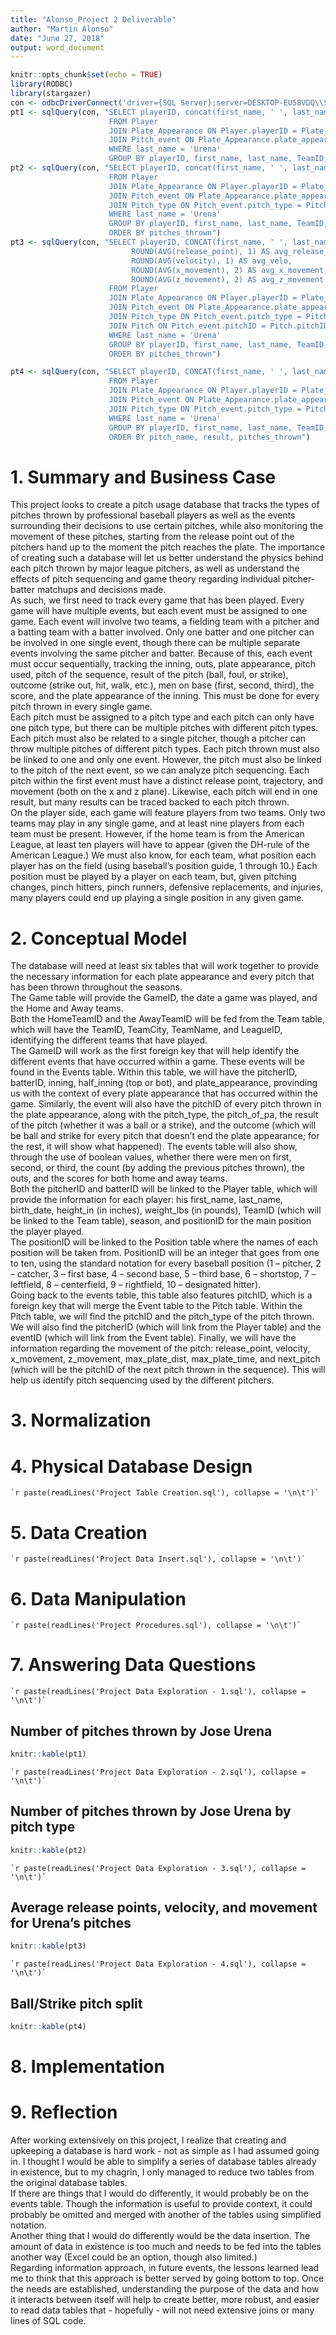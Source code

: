 ```yaml
---
title: "Alonso_Project 2 Deliverable"
author: "Martin Alonso"
date: "June 27, 2018"
output: word_document
---
```


```r
knitr::opts_chunk$set(echo = TRUE)
library(RODBC)
library(stargazer)
con <- odbcDriverConnect('driver={SQL Server};server=DESKTOP-EU58VDQ\\SQLEXPRESS;database=IST659_Project;trusted_connection=true')
pt1 <- sqlQuery(con, "SELECT playerID, concat(first_name, ' ', last_name) as player_name, TeamID, inning, COUNT(pitch_of_pa) as pitches_thrown
                      FROM Player
                      JOIN Plate_Appearance ON Player.playerID = Plate_Appearance.pitcherID
                      JOIN Pitch_event ON Plate_Appearance.plate_appearance_id = Pitch_event.plate_appearance_id
                      WHERE last_name = 'Urena'
                      GROUP BY playerID, first_name, last_name, TeamID, inning")
pt2 <- sqlQuery(con, "SELECT playerID, concat(first_name, ' ', last_name) as player_name, TeamID, inning, Pitch_name, COUNT(pitch_of_pa) as pitches_thrown
                      FROM Player
                      JOIN Plate_Appearance ON Player.playerID = Plate_Appearance.pitcherID
                      JOIN Pitch_event ON Plate_Appearance.plate_appearance_id = Pitch_event.plate_appearance_id
                      JOIN Pitch_type ON Pitch_event.pitch_type = Pitch_type.Pitch_type
                      WHERE last_name = 'Urena'
                      GROUP BY playerID, first_name, last_name, TeamID, inning, Pitch_name
                      ORDER BY pitches_thrown")
pt3 <- sqlQuery(con, "SELECT playerID, CONCAT(first_name, ' ', last_name) AS player_name, TeamID, inning, Pitch_name, COUNT(pitch_of_pa) AS pitches_thrown,
                      	   ROUND(AVG(release_point), 1) AS avg_release_point, 
                      	   ROUND(AVG(velocity), 1) AS avg_velo, 
                      	   ROUND(AVG(x_movement), 2) AS avg_x_movement, 
                      	   ROUND(AVG(z_movement), 2) AS avg_z_movement
                      FROM Player
                      JOIN Plate_Appearance ON Player.playerID = Plate_Appearance.pitcherID
                      JOIN Pitch_event ON Plate_Appearance.plate_appearance_id = Pitch_event.plate_appearance_id
                      JOIN Pitch_type ON Pitch_event.pitch_type = Pitch_type.Pitch_type
                      JOIN Pitch ON Pitch_event.pitchID = Pitch.pitchID
                      WHERE last_name = 'Urena'
                      GROUP BY playerID, first_name, last_name, TeamID, inning, Pitch_name
                      ORDER BY pitches_thrown")

pt4 <- sqlQuery(con, "SELECT playerID, CONCAT(first_name, ' ', last_name) AS player_name, TeamID, inning, Pitch_name, result, COUNT(pitch_of_pa) AS pitches_thrown
                      FROM Player
                      JOIN Plate_Appearance ON Player.playerID = Plate_Appearance.pitcherID
                      JOIN Pitch_event ON Plate_Appearance.plate_appearance_id = Pitch_event.plate_appearance_id
                      JOIN Pitch_type ON Pitch_event.pitch_type = Pitch_type.Pitch_type
                      WHERE last_name = 'Urena'
                      GROUP BY playerID, first_name, last_name, TeamID, inning, Pitch_name, result
                      ORDER BY pitch_name, result, pitches_thrown")
```
# 1. Summary and Business Case
This project looks to create a pitch usage database that tracks the types of pitches thrown by professional baseball players as well as the events surrounding their decisions to use certain pitches, while also monitoring the movement of these pitches, starting from the release point out of the pitchers hand up to the moment the pitch reaches the plate. The importance of creating such a database will let us better understand the physics behind each pitch thrown by major league pitchers, as well as understand the effects of pitch sequencing and game theory regarding individual pitcher-batter matchups and decisions made.  
As such, we first need to track every game that has been played. Every game will have multiple events, but each event must be assigned to one game. Each event will involve two teams, a fielding team with a pitcher and a batting team with a batter involved. Only one batter and one pitcher can be involved in one single event, though there can be multiple separate events involving the same pitcher and batter. Because of this, each event must occur sequentially, tracking the inning, outs, plate appearance, pitch used, pitch of the sequence, result of the pitch (ball, foul, or strike), outcome (strike out, hit, walk, etc.), men on base (first, second, third), the score, and the plate appearance of the inning. This must be done for every pitch thrown in every single game.  
Each pitch must be assigned to a pitch type and each pitch can only have one pitch type, but there can be multiple pitches with different pitch types. Each pitch must also be related to a single pitcher, though a pitcher can throw multiple pitches of different pitch types. Each pitch thrown must also be linked to one and only one event. However, the pitch must also be linked to the pitch of the next event, so we can analyze pitch sequencing. Each pitch within the first event must have a distinct release point, trajectory, and movement (both on the x and z plane). Likewise, each pitch will end in one result, but many results can be traced backed to each pitch thrown.   
On the player side, each game will feature players from two teams. Only two teams may play in any single game, and at least nine players from each team must be present. However, if the home team is from the American League, at least ten players will have to appear (given the DH-rule of the American League.) We must also know, for each team, what position each player has on the field (using baseball’s position guide, 1 through 10.) Each position must be played by a player on each team, but, given pitching changes, pinch hitters, pinch runners, defensive replacements, and injuries, many players could end up playing a single position in any given game.  
  
  
# 2. Conceptual Model
The database will need at least six tables that will work together to provide the necessary information for each plate appearance and every pitch that has been thrown throughout the seasons.  
The Game table will provide the GameID, the date a game was played, and the Home and Away teams.   
Both the HomeTeamID and the AwayTeamID will be fed from the Team table, which will have the TeamID, TeamCity, TeamName, and LeagueID, identifying the different teams that have played.  
The GameID will work as the first foreign key that will help identify the different events that have occurred within a game. These events will be found in the Events table. Within this table, we will have the pitcherID, batterID, inning, half_inning (top or bot), and plate_appearance, provinding us with the context of every plate appearance that has occurred within the game. Similarly, the event will also have the pitchID of every pitch thrown in the plate appearance, along with the pitch_type, the pitch_of_pa, the result of the pitch (whether it was a ball or a strike), and the outcome (which will be ball and strike for every pitch that doesn’t end the plate appearance; for the rest, it will show what happened). The events table will also show, through the use of boolean values, whether there were men on first, second, or third, the count (by adding the previous pitches thrown), the outs, and the scores for both home and away teams.  
Both the pitcherID and batterID will be linked to the Player table, which will provide the information for each player: his first_name, last_name, birth_date, height_in (in inches), weight_lbs (in pounds), TeamID (which will be linked to the Team table), season, and positionID for the main position the player played.  
The positionID will be linked to the Position table where the names of each position will be taken from. PositionID will be an integer that goes from one to ten, using the standard notation for every baseball position (1 – pitcher, 2 – catcher, 3 – first base, 4 – second base, 5 – third base, 6 – shortstop, 7 – leftfield, 8 – centerfield, 9 – rightfield, 10 – designated hitter).  
Going back to the events table, this table also features pitchID, which is a foreign key that will merge the Event table to the Pitch table. Within the Pitch table, we will find the pitchID and the pitch_type of the pitch thrown. We will also find the pitcherID (which will link from the Player table) and the eventID (which will link from the Event table). Finally, we will have the information regarding the movement of the pitch: release_point, velocity, x_movement, z_movement, max_plate_dist, max_plate_time, and next_pitch (which will be the pitchID of the next pitch thrown in the sequence). This will help us identify pitch sequencing used by the different pitchers.  
  
  
# 3. Normalization


# 4. Physical Database Design

```
`r paste(readLines('Project Table Creation.sql'), collapse = '\n\t')`
```

# 5. Data Creation

```
`r paste(readLines('Project Data Insert.sql'), collapse = '\n\t')`
```

# 6. Data Manipulation

```
`r paste(readLines('Project Procedures.sql'), collapse = '\n\t')`
```

# 7. Answering Data Questions

```
`r paste(readLines('Project Data Exploration - 1.sql'), collapse = '\n\t')`
```  
  
## Number of pitches thrown by Jose Urena
```r
knitr::kable(pt1)
```  
  
```
`r paste(readLines('Project Data Exploration - 2.sql'), collapse = '\n\t')`
```  
  
## Number of pitches thrown by Jose Urena by pitch type
```r
knitr::kable(pt2)
```    
  
```
`r paste(readLines('Project Data Exploration - 3.sql'), collapse = '\n\t')`
```  
  
## Average release points, velocity, and movement for Urena's pitches
```r
knitr::kable(pt3)
```  
  
```
`r paste(readLines('Project Data Exploration - 4.sql'), collapse = '\n\t')`
```  
  
## Ball/Strike pitch split
```r
knitr::kable(pt4)
```  
  
# 8. Implementation  
  
  
# 9. Reflection  
After working extensively on this project, I realize that creating and upkeeping a database is hard work - not as simple as I had assumed going in. I thought I would be able to simplify a series of database tables already in existence, but to my chagrin, I only managed to reduce two tables from the original database tables.  
If there are things that I would do differently, it would probably be on the events table. Though the information is useful to provide context, it could probably be omitted and merged with another of the tables using simplified notation.  
Another thing that I would do differently would be the data insertion. The amount of data in existence is too much and needs to be fed into the tables another way (Excel could be an option, though also limited.)  
Regarding information approach, in future events, the lessons learned lead me to think that this approach is better served by going bottom to top. Once the needs are established, understanding the purpose of the data and how it interacts between itself will help to create better, more robust, and easier to read data tables that - hopefully - will not need extensive joins or many lines of SQL code.  


